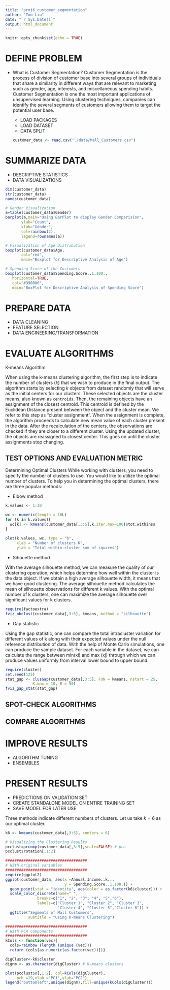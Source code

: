 ```yaml
---
title: "proj6_customer_segmentation"
author: "Tuo Liu"
date: "`r Sys.Date()`"
output: html_document
---
```


```r
knitr::opts_chunk$set(echo = TRUE)
```

# DEFINE PROBLEM

- What is Customer Segmentation?
Customer Segmentation is the process of division of customer base into several groups of individuals that share a similarity in different ways that are relevant to marketing such as gender, age, interests, and miscellaneous spending habits. Customer Segmentation is one the most important applications of unsupervised learning. Using clustering techniques, companies can identify the several segments of customers allowing them to target the potential user base.

  - LOAD PACKAGES
  - LOAD DATASET
  - DATA SPLIT
```r
customer_data <- read.csv("./data/Mall_Customers.csv")
```

# SUMMARIZE DATA
  - DESCRIPTIVE STATISTICS
  - DATA VISUALIZATIONS
```r
dim(customer_data)
str(customer_data)
names(customer_data)

# Gender Visualization
a=table(customer_data$Gender)
barplot(a,main="Using BarPlot to display Gender Comparision",
       ylab="Count",
       xlab="Gender",
       col=rainbow(2),
       legend=rownames(a))

# Visualization of Age Distribution
boxplot(customer_data$Age,
       col="red",
       main="Boxplot for Descriptive Analysis of Age")

# Spending Score of the Customers
boxplot(customer_data$Spending.Score..1.100.,
   horizontal=TRUE,
   col="#990000",
   main="BoxPlot for Descriptive Analysis of Spending Score")
```

# PREPARE DATA
  - DATA CLEANING
  - FEATURE SELECTION
  - DATA ENGINEERING/TRANSFORMATION
  
# EVALUATE ALGORITHMS
K-means Algorithm

When using the k-means clustering algorithm, the first step is to indicate the number of clusters ($k$) that we wish to produce in the final output. The algorithm starts by selecting $k$ objects from dataset randomly that will serve as the initial centers for our clusters. These selected objects are the cluster means, also known as `centroids`. Then, the remaining objects have an assignment of the closest centroid. This centroid is defined by the Euclidean Distance present between the object and the cluster mean. We refer to this step as “cluster assignment”. When the assignment is complete, the algorithm proceeds to calculate new mean value of each cluster present in the data. After the recalculation of the centers, the observations are checked if they are closer to a different cluster. Using the updated cluster, the objects are reassigned to closest center. This goes on until the cluster assignments stop changing. 

## TEST OPTIONS AND EVALUATION METRIC

Determining Optimal Clusters
While working with clusters, you need to specify the number of clusters to use. You would like to utilize the optimal number of clusters. To help you in determining the optimal clusters, there are three popular methods:

- Elbow method
```r
k.values <- 1:10

wc <- numeric(length = 10L)
for (k in k.values){
  wc[k] <- kmeans(customer_data[,3:5],k,iter.max=100)$tot.withinss
}
  
plot(k.values, wc, type = "b",
     xlab = "Number of clusters K",
     ylab = "Total within-cluster sum of squares")
```


- Sihouette method

With the average silhouette method, we can measure the quality of our clustering operation, which helps determine how well within the cluster is the data object. If we obtain a high average silhouette width, it means that we have good clustering. The average silhouette method calculates the mean of silhouette observations for different k values. With the optimal number of k clusters, one can maximize the average silhouette over significant values for k clusters.

```r
require(factoextra)
fviz_nbclust(customer_data[,3:5], kmeans, method = "silhouette")
```


- Gap statistic

Using the gap statistic, one can compare the total intracluster variation for different values of k along with their expected values under the null reference distribution of data. With the help of Monte Carlo simulations, one can produce the sample dataset. For each variable in the dataset, we can calculate the range between min(xi) and max (xj) through which we can produce values uniformly from interval lower bound to upper bound.

```r
require(cluster)
set.seed(125)
stat_gap <- clusGap(customer_data[,3:5], FUN = kmeans, nstart = 25,
            K.max = 10, B = 50)
fviz_gap_stat(stat_gap)
```

## SPOT-CHECK ALGORITHMS
## COMPARE ALGORITHMS

# IMPROVE RESULTS
  - ALGORITHM TUNING
  - ENSEMBLES
  
# PRESENT RESULTS
  - PREDICTIONS ON VALIDATION SET
  - CREATE STANDALONE MODEL ON ENTIRE TRAINING SET
  - SAVE MODEL FOR LATER USE

Three methods indicate different numbers of clusters. Let us take $k = 6$ as our optimal cluster.
```r
k6 <- kmeans(customer_data[,3:5], centers = 6)

# Visualizing the Clustering Results 
pcclust=prcomp(customer_data[,3:5],scale=FALSE) # pca
pcclust$rotation[,1:2]

####################################
# With original variables
####################################
require(ggplot2)
ggplot(customer_data, aes(x =Annual.Income..k.., 
                          y = Spending.Score..1.100.)) + 
  geom_point(stat = "identity", aes(color = as.factor(k6$cluster))) +
  scale_color_discrete(name=" ",
              breaks=c("1", "2", "3", "4", "5","6"),
              labels=c("Cluster 1", "Cluster 2", "Cluster 3", 
                       "Cluster 4", "Cluster 5","Cluster 6")) +
  ggtitle("Segments of Mall Customers", 
          subtitle = "Using K-means Clustering")

####################################
# With PCA components
####################################
kCols <- function(vec){
  cols=rainbow (length (unique (vec)))
  return (cols[as.numeric(as.factor(vec))])}

digCluster<-k6$cluster
dignm <- as.character(digCluster) # K-means clusters

plot(pcclust$x[,1:2], col=kCols(digCluster),
     pch =19,xlab ="PC1",ylab="PC2")
legend("bottomleft",unique(dignm),fill=unique(kCols(digCluster)))
```

